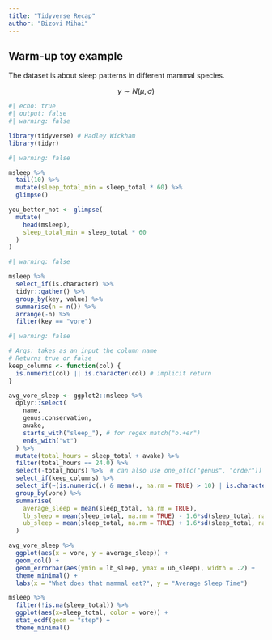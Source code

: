 ```yaml
---
title: "Tidyverse Recap"
author: "Bizovi Mihai"
---
```


## Warm-up toy example

The dataset is about sleep patterns in different mammal species.

$$
y \sim N(\mu, \sigma) 
$$


```r
#| echo: true
#| output: false
#| warning: false

library(tidyverse) # Hadley Wickham
library(tidyr)
```

```r
#| warning: false

msleep %>% 
  tail(10) %>% 
  mutate(sleep_total_min = sleep_total * 60) %>% 
  glimpse()

you_better_not <- glimpse(
  mutate(
    head(msleep),
    sleep_total_min = sleep_total * 60
  )
)
```

```r
#| warning: false

msleep %>% 
  select_if(is.character) %>% 
  tidyr::gather() %>% 
  group_by(key, value) %>% 
  summarise(n = n()) %>% 
  arrange(-n) %>% 
  filter(key == "vore")
```


```r
#| warning: false

# Args: takes as an input the column name
# Returns true or false
keep_columns <- function(col) {
  is.numeric(col) || is.character(col) # implicit return
}

avg_vore_sleep <- ggplot2::msleep %>% 
  dplyr::select(
    name, 
    genus:conservation, 
    awake, 
    starts_with("sleep_"), # for regex match("o.+er")
    ends_with("wt")
  ) %>%
  mutate(total_hours = sleep_total + awake) %>% 
  filter(total_hours == 24.0) %>% 
  select(-total_hours) %>%  # can also use one_of(c("genus", "order"))
  select_if(keep_columns) %>%
  select_if(~(is.numeric(.) & mean(., na.rm = TRUE) > 10) | is.character(.)) %>% 
  group_by(vore) %>%
  summarise(
    average_sleep = mean(sleep_total, na.rm = TRUE), 
    lb_sleep = mean(sleep_total, na.rm = TRUE) - 1.6*sd(sleep_total, na.rm = TRUE),
    ub_sleep = mean(sleep_total, na.rm = TRUE) + 1.6*sd(sleep_total, na.rm = TRUE)
  ) 

avg_vore_sleep %>% 
  ggplot(aes(x = vore, y = average_sleep)) +
  geom_col() + 
  geom_errorbar(aes(ymin = lb_sleep, ymax = ub_sleep), width = .2) +
  theme_minimal() + 
  labs(x = "What does that mammal eat?", y = "Average Sleep Time")
```

```r
msleep %>% 
  filter(!is.na(sleep_total)) %>% 
  ggplot(aes(x=sleep_total, color = vore)) + 
  stat_ecdf(geom = "step") + 
  theme_minimal()
```


